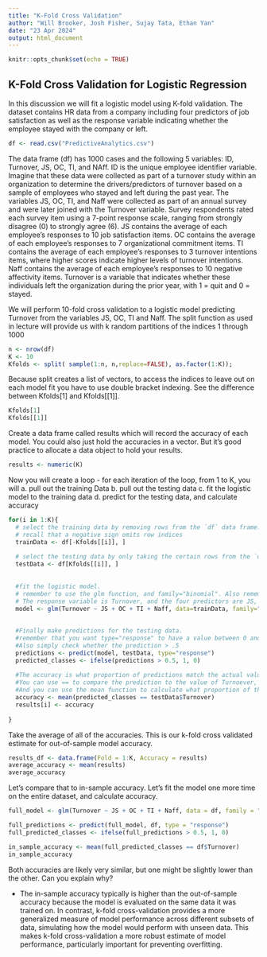 ```yaml
---
title: "K-Fold Cross Validation"
author: "Will Brooker, Josh Fisher, Sujay Tata, Ethan Yan"
date: "23 Apr 2024"
output: html_document
---
```


```r
knitr::opts_chunk$set(echo = TRUE)
```

## K-Fold Cross Validation for Logistic Regression

In this discussion we will fit a logistic model using K-fold validation. The dataset contains HR data from a company including four predictors of job satisfaction as well as the response variable indicating whether the employee stayed with the company or left.


```r
df <- read.csv("PredictiveAnalytics.csv")
```

The data frame (df) has 1000 cases and the following 5 variables: ID, Turnover, JS, OC, TI, and NAff. ID is the unique employee identifier variable. Imagine that these data were collected as part of a turnover study within an organization to determine the drivers/predictors of turnover based on a sample of employees who stayed and left during the past year. The variables JS, OC, TI, and Naff were collected as part of an annual survey and were later joined with the Turnover variable. Survey respondents rated each survey item using a 7-point response scale, ranging from strongly disagree (0) to strongly agree (6). JS contains the average of each employee’s responses to 10 job satisfaction items. OC contains the average of each employee’s responses to 7 organizational commitment items. TI contains the average of each employee’s responses to 3 turnover intentions items, where higher scores indicate higher levels of turnover intentions. Naff contains the average of each employee’s responses to 10 negative affectivity items. Turnover is a variable that indicates whether these individuals left the organization during the prior year, with 1 = quit and 0 = stayed.

We will perform 10-fold cross validation to a logistic model predicting Turnover from the variables JS, OC, TI and Naff. The split function as used in lecture will provide us with k random partitions of the indices 1 through 1000
```r
n <- nrow(df)
K <- 10
Kfolds <- split( sample(1:n, n,replace=FALSE), as.factor(1:K));
```


Because split creates a list of vectors, to access the indices to leave out on each model fit you have to use double bracket indexing. See the difference between Kfolds[1] and Kfolds[[1]].
```r

Kfolds[1]
Kfolds[[1]]

```


Create a data frame called results which will record the accuracy of each model. You could also just hold the accuracies in a vector. But it's good practice to allocate a data object to hold your results.
```r

results <- numeric(K)

```


Now you will create a loop - for each iteration of the loop, from 1 to K, you will
  a. pull out the training Data
  b. pull out the testing data
  c. fit the logistic model to the training data
  d. predict for the testing data, and calculate accuracy
```r
for(i in 1:K){
  # select the training data by removing rows from the `df` data frame.
  # recall that a negative sign omits row indices
  trainData <- df[-Kfolds[[i]], ]
    
  # select the testing data by only taking the certain rows from the `df` data frame.
  testData <- df[Kfolds[[i]], ]
  
  
  #fit the logistic model. 
  # remember to use the glm function, and family="binomial". Also remembe to use the training data.
  # The response variable is Turnover, and the four predictors are JS, OC, TI and Naff
  model <- glm(Turnover ~ JS + OC + TI + Naff, data=trainData, family="binomial")
  
  
  #Finally make predictions for the testing data.
  #remember that you want type="response" to have a value between 0 and 1.
  #Also simply check whether the prediction > .5
  predictions <- predict(model, testData, type="response")
  predicted_classes <- ifelse(predictions > 0.5, 1, 0)
  
  #The accuracy is what proportion of predictions match the actual value of Turnover
  #You can use == to compare the prediction to the value of Turnoever, since TRUE has the numerical value of 1 in R.
  #And you can use the mean function to calculate what proportion of these comparisons are equal; This is the accuracy.
  accuracy <- mean(predicted_classes == testData$Turnover)
  results[i] <- accuracy
  
}

```
Take the average of all of the accuracies. This is our k-fold cross validated estimate for out-of-sample model accuracy.
```r

results_df <- data.frame(Fold = 1:K, Accuracy = results)
average_accuracy <- mean(results)
average_accuracy

```

Let's compare that to in-sample accuracy. Let's fit the model one more time on the entire dataset, and calculate accuracy.

```r

full_model <- glm(Turnover ~ JS + OC + TI + Naff, data = df, family = "binomial")

full_predictions <- predict(full_model, df, type = "response")
full_predicted_classes <- ifelse(full_predictions > 0.5, 1, 0)

in_sample_accuracy <- mean(full_predicted_classes == df$Turnover)
in_sample_accuracy

```
Both accuracies are likely very similar, but one might be slightly lower than the other. Can you explain why?

- The in-sample accuracy typically is higher than the out-of-sample accuracy because the model is evaluated on the same data it was trained on. In contrast, k-fold cross-validation provides a more generalized measure of model performance across different subsets of data, simulating how the model would perform with unseen data. This makes k-fold cross-validation a more robust estimate of model performance, particularly important for preventing overfitting.